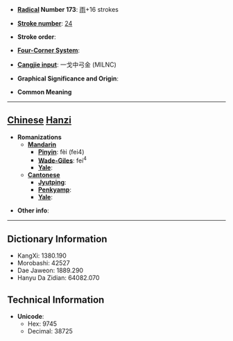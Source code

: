 * '''[[Wiktionary:Chinese radical index| Radical]] Number 173''': [[Wiktionary:Chinese radical index 雨|雨]]+16 strokes

* '''[[Wiktionary:Chinese total strokes index|Stroke number]]''': [[Wiktionary:Chinese total strokes index 24|24]]

* '''Stroke order''': 

* '''[[Wiktionary:Chinese four corner index|Four-Corner System]]''': 

* '''[[Wiktionary:Chinese Cangjie index|Cangjie input]]''': 一戈中弓金 (MILNC)

* '''Graphical Significance and Origin''': 

* '''Common Meaning'''

----

== [[Chinese]] [[Hanzi]] ==

* '''Romanizations'''
** '''[[Mandarin]]'''
*** '''[[Pinyin]]''': fèi (fei4)
*** '''[[Wade-Giles]]''': fei<sup>4</sup>
*** '''[[Yale]]''': 
** '''[[Cantonese]]'''
*** '''[[Jyutping]]''':
*** '''[[Penkyamp]]''': 
*** '''[[Yale]]''': 

* '''Other info''': 

----

== Dictionary Information ==

* KangXi: 1380.190
* Morobashi: 42527
* Dae Jaweon: 1889.290
* Hanyu Da Zidian: 64082.070

== Technical Information ==

* '''Unicode''':
** Hex: 9745
** Decimal: 38725